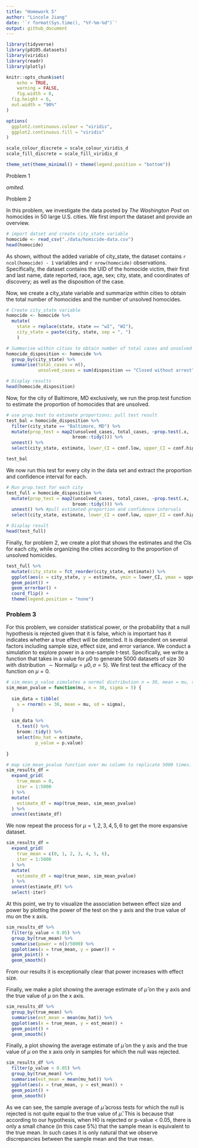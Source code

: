 ```yaml
---
title: "Homework 5"
author: "Lincole Jiang"
date: '`r format(Sys.time(), "%Y-%m-%d")`'
output: github_document
---
```


```r
library(tidyverse)
library(p8105.datasets)
library(viridis)
library(readr)
library(plotly)

knitr::opts_chunk$set(
	echo = TRUE,
	warning = FALSE,
	fig.width = 8, 
  fig.height = 6,
  out.width = "90%"
)

options(
  ggplot2.continuous.colour = "viridis",
  ggplot2.continuous.fill = "viridis"
)

scale_colour_discrete = scale_colour_viridis_d
scale_fill_discrete = scale_fill_viridis_d

theme_set(theme_minimal() + theme(legend.position = "bottom"))
```


Problem 1

*omited.*


Problem 2

In this problem, we investigate the data posted by *The Washington Post* on homocides in 50 large U.S. cities. We first import the dataset and provide an overview. 

```r
# import datset and create city_state variable
homocide <- read_csv("./data/homicide-data.csv")
head(homocide)
```

As shown, without the added variable of city_state, the dataset contains `r ncol(homocide) - 1` variables and `r nrow(homocide)` observations. Specifically, the dataset contains the UID of the homocide victim, their first and last name, date reported, race, age, sex; city, state, and coordinates of discovery; as well as the disposition of the case. 

Now, we create a city_state variable and summarize within cities to obtain the total number of homocides and the number of unsolved homocides.

```r
# Create city_state variable
homocide <- homocide %>% 
  mutate(
    state = replace(state, state == "wI", "WI"),
    city_state = paste(city, state, sep = ", ")
    )

# Summarise within cities to obtain number of total cases and unsolved cases
homocide_disposition <- homocide %>% 
  group_by(city_state) %>%
  summarise(total_cases = n(), 
            unsolved_cases = sum(disposition == "Closed without arrest" | disposition == "Open/No arrest"))

# Display results
head(homocide_disposition)
```

Now, for the city of Baltimore, MD exclusively, we run the prop.test function to estimate the proportion of homocides that are unsolved.

```r
# use prop.test to estimate proportions; pull test result
test_bal = homocide_disposition %>%
  filter(city_state == "Baltimore, MD") %>%
  mutate(prop_test = map2(unsolved_cases, total_cases, ~prop.test(.x, .y) %>%
                         broom::tidy())) %>% 
  unnest() %>%
  select(city_state, estimate, lower_CI = conf.low, upper_CI = conf.high)

test_bal
```

We now run this test for every city in the data set and extract the proportion and confidence interval for each.

```r
# Run prop.test for each city
test_full = homocide_disposition %>% 
  mutate(prop_test = map2(unsolved_cases, total_cases, ~prop.test(.x, .y) %>%
                         broom::tidy())) %>% 
  unnest() %>% #pull estimated proportion and confidence intervals
  select(city_state, estimate, lower_CI = conf.low, upper_CI = conf.high)

# Display result
head(test_full)
```

Finally, for problem 2, we create a plot that shows the estimates and the CIs for each city, while organizing the cities according to the proportion of unsolved homicides.

```r
test_full %>%
  mutate(city_state = fct_reorder(city_state, estimate)) %>%
  ggplot(aes(x = city_state, y = estimate, ymin = lower_CI, ymax = upper_CI)) +
  geom_point() + 
  geom_errorbar() + 
  coord_flip() +
  theme(legend.position = "none")
```


### Problem 3

For this problem, we consider statistical power, or the probability that a null hypothesis is rejected given that it is false, which is important has it indicates whether a true effect will be detected. It is dependent on several factors including sample size, effect size, and error variance. We conduct a simulation to explore power in a one-sample t-test. Specifically, we write a function that takes in a value for $\mu0$ to generate 5000 datasets of size 30 with distribution $\sim \text{Normal}(\mu = \mu0, \sigma = 5)$. We first test the efficacy of the function on $\mu = 0$.

```r
# sim_mean_p_value simulates a normal distribution n = 30, mean = mu, sd = 5 and returns the sample mean and p-value
sim_mean_pvalue = function(mu, n = 30, sigma = 5) {
  
  sim_data = tibble(
    x = rnorm(n = 30, mean = mu, sd = sigma),
  )
  
  sim_data %>%  
    t.test() %>% 
    broom::tidy() %>% 
    select(mu_hat = estimate, 
           p_value = p.value)
  
}

# map sim_mean_pvalue function over mu column to replicate 5000 times.
sim_results_df = 
  expand_grid(
    true_mean = 0,
    iter = 1:5000
  ) %>%
  mutate(
    estimate_df = map(true_mean, sim_mean_pvalue)
  ) %>%
  unnest(estimate_df)
```

We now repeat the process for $\mu = {1, 2, 3, 4, 5, 6}$ to get the more expansive dataset.

```r
sim_results_df = 
  expand_grid(
    true_mean = c(0, 1, 2, 3, 4, 5, 6),
    iter = 1:5000
  ) %>%
  mutate(
    estimate_df = map(true_mean, sim_mean_pvalue)
  ) %>%
  unnest(estimate_df) %>%
  select(-iter)
```

At this point, we try to visualize the association between effect size and power by plotting the power of the test on the y axis and the true value of mu on the x axis.

```r
sim_results_df %>%
  filter(p_value < 0.05) %>%
  group_by(true_mean) %>%
  summarise(power = n()/5000) %>%
  ggplot(aes(x = true_mean, y = power)) +
  geom_point() +
  geom_smooth()
```

From our results it is exceptionally clear that power increases with effect size.

Finally, we make a plot showing the average estimate of $\hat\mu$ on the y axis and the true value of $\mu$ on the x axis.

```r
sim_results_df %>% 
  group_by(true_mean) %>%
  summarise(est_mean = mean(mu_hat)) %>%
  ggplot(aes(x = true_mean, y = est_mean)) +
  geom_point() +
  geom_smooth()
```

Finally, a plot showing the average estimate of $\hat\mu$ on the y axis and the true value of $\mu$ on the x axis only in samples for which the null was rejected.

```r
sim_results_df %>% 
  filter(p_value < 0.05) %>%
  group_by(true_mean) %>%
  summarise(est_mean = mean(mu_hat)) %>%
  ggplot(aes(x = true_mean, y = est_mean)) +
  geom_point() +
  geom_smooth()
```

As we can see, the sample average of $\hat\mu$ across tests for which the null is rejected is not quite equal to the true value of $\hat\mu$. This is because that according to our hypothesis, when H0 is rejected or p-value < 0.05, there is only a small chance (in this case 5%) that the sample mean is equivalent to the true mean. In such cases it is only natural that we observe discrepancies between the sample mean and the true mean.